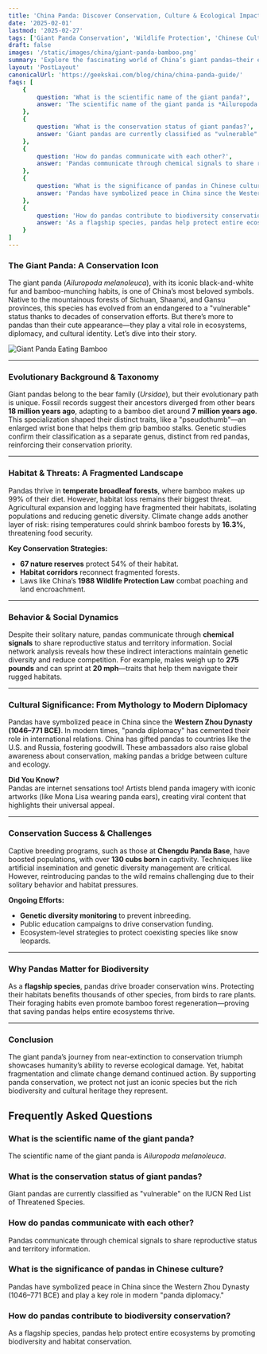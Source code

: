 ```yaml
---
title: 'China Panda: Discover Conservation, Culture & Ecological Impact'
date: '2025-02-01'
lastmod: '2025-02-27'
tags: ['Giant Panda Conservation', 'Wildlife Protection', 'Chinese Culture', 'Biodiversity', 'Panda Diplomacy']
draft: false
images: '/static/images/china/giant-panda-bamboo.png'
summary: 'Explore the fascinating world of China’s giant pandas—their evolutionary history, conservation efforts, cultural symbolism, and ecological importance. Learn how this iconic species became a global conservation success story!'
layout: 'PostLayout'
canonicalUrl: 'https://geekskai.com/blog/china/china-panda-guide/'
faqs: [
    {
        question: 'What is the scientific name of the giant panda?',
        answer: 'The scientific name of the giant panda is *Ailuropoda melanoleuca*.'
    },
    {
        question: 'What is the conservation status of giant pandas?',
        answer: 'Giant pandas are currently classified as "vulnerable" on the IUCN Red List of Threatened Species.'
    },
    {
        question: 'How do pandas communicate with each other?',
        answer: 'Pandas communicate through chemical signals to share reproductive status and territory information.'
    },
    {
        question: 'What is the significance of pandas in Chinese culture?',
        answer: 'Pandas have symbolized peace in China since the Western Zhou Dynasty (1046–771 BCE) and play a key role in modern "panda diplomacy."'
    },
    {
        question: 'How do pandas contribute to biodiversity conservation?',
        answer: 'As a flagship species, pandas help protect entire ecosystems by promoting biodiversity and habitat conservation.'
    }
]
---
```


### The Giant Panda: A Conservation Icon

The giant panda (*Ailuropoda melanoleuca*), with its iconic black-and-white fur and bamboo-munching habits, is one of China’s most beloved symbols. Native to the mountainous forests of Sichuan, Shaanxi, and Gansu provinces, this species has evolved from an endangered to a "vulnerable" status thanks to decades of conservation efforts. But there’s more to pandas than their cute appearance—they play a vital role in ecosystems, diplomacy, and cultural identity. Let’s dive into their story.

![Giant Panda Eating Bamboo](/static/images/china/giant-panda-bamboo.png)


---

### Evolutionary Background & Taxonomy

Giant pandas belong to the bear family (*Ursidae*), but their evolutionary path is unique. Fossil records suggest their ancestors diverged from other bears **18 million years ago**, adapting to a bamboo diet around **7 million years ago**. This specialization shaped their distinct traits, like a "pseudothumb"—an enlarged wrist bone that helps them grip bamboo stalks. Genetic studies confirm their classification as a separate genus, distinct from red pandas, reinforcing their conservation priority.

---

### Habitat & Threats: A Fragmented Landscape

Pandas thrive in **temperate broadleaf forests**, where bamboo makes up 99% of their diet. However, habitat loss remains their biggest threat. Agricultural expansion and logging have fragmented their habitats, isolating populations and reducing genetic diversity. Climate change adds another layer of risk: rising temperatures could shrink bamboo forests by **16.3%**, threatening food security.

**Key Conservation Strategies:**
- **67 nature reserves** protect 54% of their habitat.
- **Habitat corridors** reconnect fragmented forests.
- Laws like China’s **1988 Wildlife Protection Law** combat poaching and land encroachment.

---


### Behavior & Social Dynamics

Despite their solitary nature, pandas communicate through **chemical signals** to share reproductive status and territory information. Social network analysis reveals how these indirect interactions maintain genetic diversity and reduce competition. For example, males weigh up to **275 pounds** and can sprint at **20 mph**—traits that help them navigate their rugged habitats.

---

### Cultural Significance: From Mythology to Modern Diplomacy

Pandas have symbolized peace in China since the **Western Zhou Dynasty (1046–771 BCE)**. In modern times, "panda diplomacy" has cemented their role in international relations. China has gifted pandas to countries like the U.S. and Russia, fostering goodwill. These ambassadors also raise global awareness about conservation, making pandas a bridge between culture and ecology.

**Did You Know?**  
Pandas are internet sensations too! Artists blend panda imagery with iconic artworks (like Mona Lisa wearing panda ears), creating viral content that highlights their universal appeal.

---

### Conservation Success & Challenges

Captive breeding programs, such as those at **Chengdu Panda Base**, have boosted populations, with over **130 cubs born** in captivity. Techniques like artificial insemination and genetic diversity management are critical. However, reintroducing pandas to the wild remains challenging due to their solitary behavior and habitat pressures.

**Ongoing Efforts:**
- **Genetic diversity monitoring** to prevent inbreeding.
- Public education campaigns to drive conservation funding.
- Ecosystem-level strategies to protect coexisting species like snow leopards.

---

### Why Pandas Matter for Biodiversity

As a **flagship species**, pandas drive broader conservation wins. Protecting their habitats benefits thousands of other species, from birds to rare plants. Their foraging habits even promote bamboo forest regeneration—proving that saving pandas helps entire ecosystems thrive.

---

### Conclusion

The giant panda’s journey from near-extinction to conservation triumph showcases humanity’s ability to reverse ecological damage. Yet, habitat fragmentation and climate change demand continued action. By supporting panda conservation, we protect not just an iconic species but the rich biodiversity and cultural heritage they represent.

## Frequently Asked Questions

### What is the scientific name of the giant panda?

The scientific name of the giant panda is *Ailuropoda melanoleuca*.

### What is the conservation status of giant pandas?

Giant pandas are currently classified as "vulnerable" on the IUCN Red List of Threatened Species.

### How do pandas communicate with each other?

Pandas communicate through chemical signals to share reproductive status and territory information.

### What is the significance of pandas in Chinese culture?

Pandas have symbolized peace in China since the Western Zhou Dynasty (1046–771 BCE) and play a key role in modern "panda diplomacy."

### How do pandas contribute to biodiversity conservation?

As a flagship species, pandas help protect entire ecosystems by promoting biodiversity and habitat conservation.

